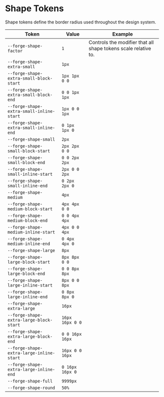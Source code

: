 
<Meta title="Design Tokens/Shape" />

# Shape Tokens

Shape tokens define the border radius used throughout the design system.

| Token                                    | Value           | Example                                                        |
| ---------------------------------------- | --------------- | -------------------------------------------------------------- |
| `--forge-shape-factor`                   | `1`             | Controls the modifier that all shape tokens scale relative to. |
| `--forge-shape-extra-small`              | `1px`           | <ShapeTokenExample borderRadius="extra-small" />               |
| `--forge-shape-extra-small-block-start`  | `1px 1px 0 0`   | <ShapeTokenExample borderRadius="extra-small-block-start" />   |
| `--forge-shape-extra-small-block-end`    | `0 0 1px 1px`   | <ShapeTokenExample borderRadius="extra-small-block-end" />     |
| `--forge-shape-extra-small-inline-start` | `1px 0 0 1px`   | <ShapeTokenExample borderRadius="extra-small-inline-start" />  |
| `--forge-shape-extra-small-inline-end`   | `0 1px 1px 0`   | <ShapeTokenExample borderRadius="extra-small-inline-end" />    |
| `--forge-shape-small`                    | `2px`           | <ShapeTokenExample borderRadius="small" />                     |
| `--forge-shape-small-block-start`        | `2px 2px 0 0`   | <ShapeTokenExample borderRadius="small-block-start" />         |
| `--forge-shape-small-block-end`          | `0 0 2px 2px`   | <ShapeTokenExample borderRadius="small-block-end" />           |
| `--forge-shape-small-inline-start`       | `2px 0 0 2px`   | <ShapeTokenExample borderRadius="small-inline-start" />        |
| `--forge-shape-small-inline-end`         | `0 2px 2px 0`   | <ShapeTokenExample borderRadius="small-inline-end" />          |
| `--forge-shape-medium`                   | `4px`           | <ShapeTokenExample borderRadius="medium" />                    |
| `--forge-shape-medium-block-start`       | `4px 4px 0 0`   | <ShapeTokenExample borderRadius="medium-block-start" />        |
| `--forge-shape-medium-block-end`         | `0 0 4px 4px`   | <ShapeTokenExample borderRadius="medium-block-end" />          |
| `--forge-shape-medium-inline-start`      | `4px 0 0 4px`   | <ShapeTokenExample borderRadius="medium-inline-start" />       |
| `--forge-shape-medium-inline-end`        | `0 4px 4px 0`   | <ShapeTokenExample borderRadius="medium-inline-end" />         |
| `--forge-shape-large`                    | `8px`           | <ShapeTokenExample borderRadius="large" />                     |
| `--forge-shape-large-block-start`        | `8px 8px 0 0`   | <ShapeTokenExample borderRadius="large-block-start" />         |
| `--forge-shape-large-block-end`          | `0 0 8px 8px`   | <ShapeTokenExample borderRadius="large-block-end" />           |
| `--forge-shape-large-inline-start`       | `8px 0 0 8px`   | <ShapeTokenExample borderRadius="large-inline-start" />        |
| `--forge-shape-large-inline-end`         | `0 8px 8px 0`   | <ShapeTokenExample borderRadius="large-inline-end" />          |
| `--forge-shape-extra-large`              | `16px`          | <ShapeTokenExample borderRadius="extra-large" />               |
| `--forge-shape-extra-large-block-start`  | `16px 16px 0 0` | <ShapeTokenExample borderRadius="extra-large-block-start" />   |
| `--forge-shape-extra-large-block-end`    | `0 0 16px 16px` | <ShapeTokenExample borderRadius="extra-large-block-end" />     |
| `--forge-shape-extra-large-inline-start` | `16px 0 0 16px` | <ShapeTokenExample borderRadius="extra-large-inline-start" />  |
| `--forge-shape-extra-large-inline-end`   | `0 16px 16px 0` | <ShapeTokenExample borderRadius="extra-large-inline-end" />    |
| `--forge-shape-full`                     | `9999px`        | <ShapeTokenExample borderRadius="full" shape="rect" />         |
| `--forge-shape-round`                    | `50%`           | <ShapeTokenExample borderRadius="round" />                     |
